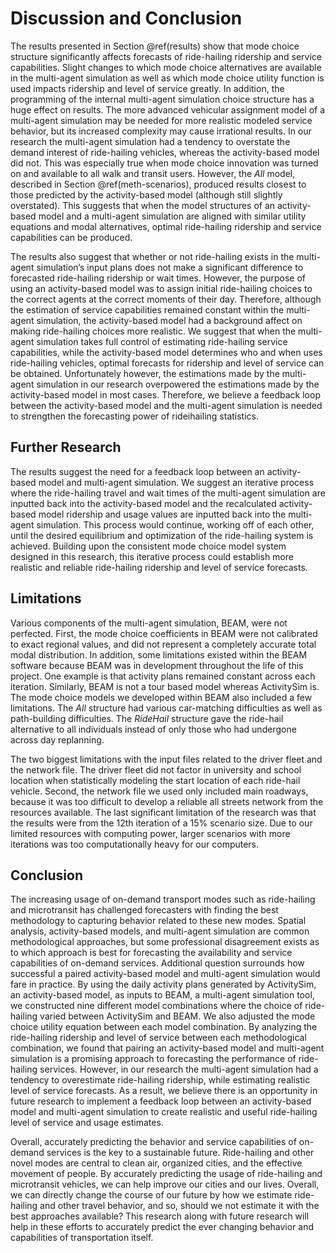 # Discussion and Conclusion {#discussion}

The results presented in Section \@ref(results) show that mode choice structure significantly affects forecasts of ride-hailing ridership and service capabilities. Slight changes to which mode choice alternatives are available in the multi-agent simulation as well as which mode choice utility function is used impacts ridership and level of service greatly. In addition, the programming of the internal multi-agent simulation choice structure has a huge effect on results. The more advanced vehicular assignment model of a multi-agent simulation may be needed for more realistic modeled service behavior, but its increased complexity may cause irrational results. In our research the multi-agent simulation had a tendency to overstate the demand interest of ride-hailing vehicles, whereas the activity-based model did not. This was especially true when mode choice innovation was turned on and available to all walk and transit users. However, the *All* model, described in Section \@ref(meth-scenarios), produced results closest to those predicted by the activity-based model (although still slightly overstated). This suggests that when the model structures of an activity-based model and a multi-agent simulation are aligned with similar utility equations and modal alternatives, optimal ride-hailing ridership and service capabilities can be produced.

The results also suggest that whether or not ride-hailing exists in the multi-agent simulation's input plans does not make a significant difference to forecasted ride-hailing ridership or wait times. However, the purpose of using an activity-based model was to assign initial ride-hailing choices to the correct agents at the correct moments of their day. Therefore, although the estimation of service capabilities remained constant within the multi-agent simulation, the activity-based model had a background affect on making ride-hailing choices more realistic. We suggest that when the multi-agent simulation takes full control of estimating ride-hailing service capabilities, while the activity-based model determines who and when uses ride-hailing vehicles, optimal forecasts for ridership and level of service can be obtained. Unfortunately however, the estimations made by the multi-agent simulation in our research overpowered the estimations made by the activity-based model in most cases. Therefore, we believe a feedback loop between the activity-based model and the multi-agent simulation is needed to strengthen the forecasting power of rideihailing statistics.

## Further Research
The results suggest the need for a feedback loop between an activity-based model and multi-agent simulation. We suggest an iterative process  where the ride-hailing travel and wait times of the multi-agent simulation are inputted back into the activity-based model and the recalculated activity-based model ridership and usage values are inputted back into the multi-agent simulation. This process would continue, working off of each other, until the desired equilibrium and optimization of the ride-hailing system is achieved. Building upon the consistent mode choice model system designed in this research, this iterative process could establish more realistic and reliable ride-hailing ridership and level of service forecasts.

## Limitations
Various components of the multi-agent simulation, BEAM, were not perfected. First, the mode choice coefficients in BEAM were not calibrated to exact regional values, and did not represent a completely accurate total modal distribution. In addition, some limitations existed within the BEAM software because BEAM was in development throughout the life of this project. One example is that activity plans remained constant across each iteration. Similarly, BEAM is not a tour based model whereas ActivitySim is. The mode choice models we developed within BEAM also included a few limitations. The *All* structure had various car-matching difficulties as well as path-building difficulties. The *RideHail* structure gave the ride-hail alternative to all individuals instead of only those who had undergone across day replanning.

The two biggest limitations with the input files related to the driver fleet and the network file. The driver fleet did not factor in university and school location when statistically modeling the start location of each ride-hail vehicle. Second, the network file we used only included main roadways, because it was too difficult to develop a reliable all streets network from the resources available. The last significant limitation of the research was that the results were from the 12th iteration of a 15% scenario size. Due to our limited resources with computing power, larger scenarios with more iterations was too computationally heavy for our computers. 

## Conclusion {#conclusion}
The increasing usage of on-demand transport modes such as ride-hailing and microtransit has challenged forecasters with finding the best methodology to capturing behavior related to these new modes. Spatial analysis, activity-based models, and multi-agent simulation are common methodological approaches, but some professional disagreement exists as to which approach is best for forecasting the availability and service capabilities of on-demand services. Additional question surrounds how successful a paired activity-based model and multi-agent simulation would fare in practice. By using the daily activity plans generated by ActivitySim, an activity-based model, as inputs to BEAM, a multi-agent simulation tool, we constructed nine different model combinations where the choice of ride-hailing varied between ActivitySim and BEAM. We also adjusted the mode choice utility equation between each model combination. By analyzing the ride-hailing ridership and level of service between each methodological combination, we found that pairing an activity-based model and multi-agent simulation is a promising approach to forecasting the performance of ride-hailing services. However, in our research the multi-agent simulation had a tendency to overestimate ride-hailing ridership, while estimating realistic level of service forecasts. As a result, we believe there is an opportunity in future research to implement a feedback loop between an activity-based model and multi-agent simulation to create realistic and useful ride-hailing level of service and usage estimates.

Overall, accurately predicting the behavior and service capabilities of on-demand services is the key to a sustainable future. Ride-hailing and other novel modes are central to clean air, organized cities, and the effective movement of people. By accurately predicting the usage of ride-hailing and microtransit vehicles, we can help improve our cities and our lives. Overall, we can directly change the course of our future by how we estimate ride-hailing and other travel behavior, and so, should we not estimate it with the best approaches available? This research along with future research will help in these efforts to accurately predict the ever changing behavior and capabilities of transportation itself.  

